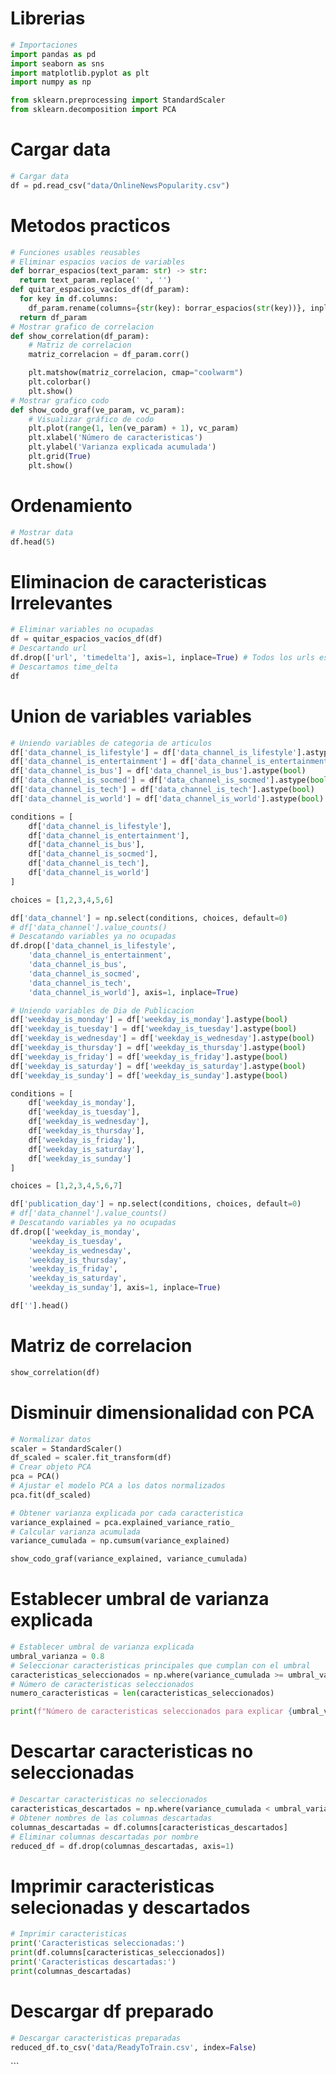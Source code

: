 # Librerias
```python
# Importaciones
import pandas as pd
import seaborn as sns
import matplotlib.pyplot as plt
import numpy as np

from sklearn.preprocessing import StandardScaler
from sklearn.decomposition import PCA
```
# Cargar data
```python
# Cargar data
df = pd.read_csv("data/OnlineNewsPopularity.csv")
```
# Metodos practicos
```python
# Funciones usables reusables
# Eliminar espacios vacios de variables
def borrar_espacios(text_param: str) -> str:
  return text_param.replace(' ', '')
def quitar_espacios_vacíos_df(df_param):
  for key in df.columns:
    df_param.rename(columns={str(key): borrar_espacios(str(key))}, inplace=True)
  return df_param
# Mostrar grafico de correlacion
def show_correlation(df_param):
    # Matriz de correlacion
    matriz_correlacion = df_param.corr()

    plt.matshow(matriz_correlacion, cmap="coolwarm")
    plt.colorbar()
    plt.show()
# Mostrar grafico codo
def show_codo_graf(ve_param, vc_param):
    # Visualizar gráfico de codo
    plt.plot(range(1, len(ve_param) + 1), vc_param)
    plt.xlabel('Número de caracteristicas')
    plt.ylabel('Varianza explicada acumulada')
    plt.grid(True)
    plt.show()
```
# Ordenamiento
```python
# Mostrar data
df.head(5)
```
# Eliminacion de caracteristicas Irrelevantes
```python
# Eliminar variables no ocupadas
df = quitar_espacios_vacíos_df(df)
# Descartando url
df.drop(['url', 'timedelta'], axis=1, inplace=True) # Todos los urls estan agregadas pero ya no existen, por esta razon quitamos el campo.
# Descartamos time_delta
df
```
# Union de variables variables
```python
# Uniendo variables de categoria de articulos
df['data_channel_is_lifestyle'] = df['data_channel_is_lifestyle'].astype(bool)
df['data_channel_is_entertainment'] = df['data_channel_is_entertainment'].astype(bool)
df['data_channel_is_bus'] = df['data_channel_is_bus'].astype(bool)
df['data_channel_is_socmed'] = df['data_channel_is_socmed'].astype(bool)
df['data_channel_is_tech'] = df['data_channel_is_tech'].astype(bool)
df['data_channel_is_world'] = df['data_channel_is_world'].astype(bool)

conditions = [
    df['data_channel_is_lifestyle'],
    df['data_channel_is_entertainment'],
    df['data_channel_is_bus'],
    df['data_channel_is_socmed'],
    df['data_channel_is_tech'],
    df['data_channel_is_world']
]

choices = [1,2,3,4,5,6]

df['data_channel'] = np.select(conditions, choices, default=0)
# df['data_channel'].value_counts()
# Descatando variables ya no ocupadas
df.drop(['data_channel_is_lifestyle',
    'data_channel_is_entertainment',
    'data_channel_is_bus',
    'data_channel_is_socmed',
    'data_channel_is_tech',
    'data_channel_is_world'], axis=1, inplace=True)
```
```python
# Uniendo variables de Dia de Publicacion
df['weekday_is_monday'] = df['weekday_is_monday'].astype(bool)
df['weekday_is_tuesday'] = df['weekday_is_tuesday'].astype(bool)
df['weekday_is_wednesday'] = df['weekday_is_wednesday'].astype(bool)
df['weekday_is_thursday'] = df['weekday_is_thursday'].astype(bool)
df['weekday_is_friday'] = df['weekday_is_friday'].astype(bool)
df['weekday_is_saturday'] = df['weekday_is_saturday'].astype(bool)
df['weekday_is_sunday'] = df['weekday_is_sunday'].astype(bool)

conditions = [
    df['weekday_is_monday'],
    df['weekday_is_tuesday'],
    df['weekday_is_wednesday'],
    df['weekday_is_thursday'],
    df['weekday_is_friday'],
    df['weekday_is_saturday'],
    df['weekday_is_sunday']
]

choices = [1,2,3,4,5,6,7]

df['publication_day'] = np.select(conditions, choices, default=0)
# df['data_channel'].value_counts()
# Descatando variables ya no ocupadas
df.drop(['weekday_is_monday',
    'weekday_is_tuesday',
    'weekday_is_wednesday',
    'weekday_is_thursday',
    'weekday_is_friday',
    'weekday_is_saturday',
    'weekday_is_sunday'], axis=1, inplace=True)
```
```python
df[''].head()
```

# Matriz de correlacion
```python
show_correlation(df)
```
# Disminuir dimensionalidad con PCA
```python
# Normalizar datos
scaler = StandardScaler()
df_scaled = scaler.fit_transform(df)
# Crear objeto PCA
pca = PCA()
# Ajustar el modelo PCA a los datos normalizados
pca.fit(df_scaled)
```
```python
# Obtener varianza explicada por cada caracteristica
variance_explained = pca.explained_variance_ratio_
# Calcular varianza acumulada
variance_cumulada = np.cumsum(variance_explained)
```
```python
show_codo_graf(variance_explained, variance_cumulada)
```
# Establecer umbral de varianza explicada
```python
# Establecer umbral de varianza explicada
umbral_varianza = 0.8
# Seleccionar caracteristicas principales que cumplan con el umbral
caracteristicas_seleccionados = np.where(variance_cumulada >= umbral_varianza)[0]
# Número de caracteristicas seleccionados
numero_caracteristicas = len(caracteristicas_seleccionados)

print(f"Número de caracteristicas seleccionados para explicar {umbral_varianza:.2f} de la varianza: {numero_caracteristicas}")
```
# Descartar caracteristicas no seleccionadas
```python
# Descartar caracteristicas no seleccionados
caracteristicas_descartados = np.where(variance_cumulada < umbral_varianza)[0]
# Obtener nombres de las columnas descartadas
columnas_descartadas = df.columns[caracteristicas_descartados]
# Eliminar columnas descartadas por nombre
reduced_df = df.drop(columnas_descartadas, axis=1)
```
# Imprimir caracteristicas selecionadas y descartados
```python
# Imprimir caracteristicas
print('Caracteristicas seleccionadas:')
print(df.columns[caracteristicas_seleccionados])
print('Caracteristicas descartadas:')
print(columnas_descartadas)
```
# Descargar df preparado
```python
# Descargar caracteristicas preparadas
reduced_df.to_csv('data/ReadyToTrain.csv', index=False)
```

```